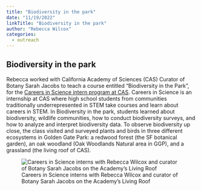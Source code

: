 ```yaml
---
title: "Biodiversity in the park"
date: "11/19/2022"
linkTitle: "Biodiversity in the park"
author: "Rebecca Wilcox"
categories:
  - outreach
---
```


## Biodiversity in the park

<!-- add info here -->

Rebecca worked with California Academy of Sciences (CAS) Curator of Botany Sarah Jacobs to teach a course entitled "Biodiversity in the Park", for the [Careers in Science intern program at CAS](https://www.calacademy.org/careers-in-science-cis-intern-program). Careers in Science is an internship at CAS where high school students from communities traditionally underrepresented in STEM take courses and learn about careers in STEM. In Biodiversity in the park, students learned about biodiversity, wildlife communities, how to conduct biodiversity surveys, and how to analyze and interpret biodiversity data. To observe biodiversity up close, the class visited and surveyed plants and birds in three different ecosystems in Golden Gate Park: a redwood forest (the SF botanical garden), an oak woodland (Oak Woodlands Natural area in GGP), and a grassland (the living roof of CAS).

![Careers in Science interns with Rebecca Wilcox and curator of Botany Sarah Jacobs on the Academy's Living Roof](images/Biodiversity_CiS_Fall2022.png)
